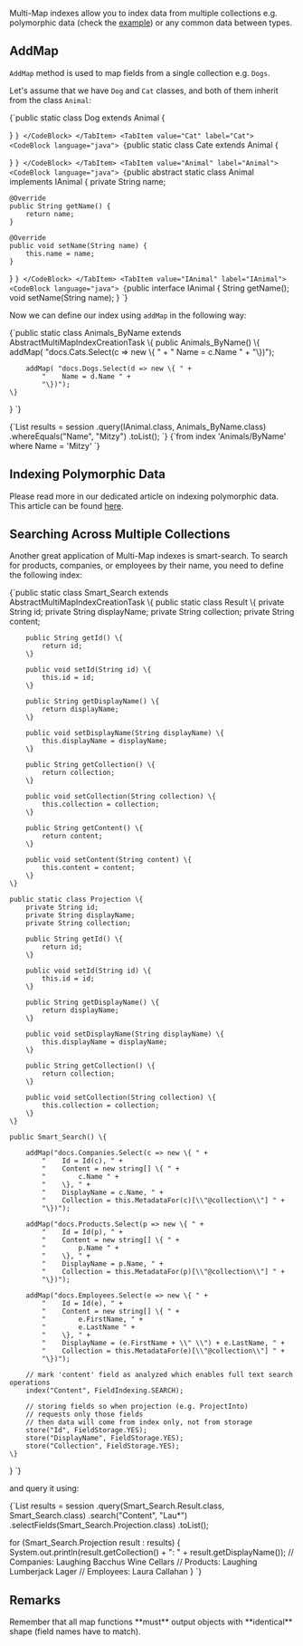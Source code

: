 
Multi-Map indexes allow you to index data from multiple collections e.g. polymorphic data (check the [example](../indexes/indexing-polymorphic-data.mdx)) or any common data between types.

## AddMap

`AddMap` method is used to map fields from a single collection e.g. `Dogs`.

Let's assume that we have `Dog` and `Cat` classes, and both of them inherit from the class `Animal`:

<Tabs groupId='languageSyntax'>
<TabItem value="Dog" label="Dog">
<CodeBlock language="java">
{`public static class Dog extends Animal {

}
`}
</CodeBlock>
</TabItem>
<TabItem value="Cat" label="Cat">
<CodeBlock language="java">
{`public static class Cate extends Animal {

}
`}
</CodeBlock>
</TabItem>
<TabItem value="Animal" label="Animal">
<CodeBlock language="java">
{`public abstract static class Animal implements IAnimal {
    private String name;

    @Override
    public String getName() {
        return name;
    }

    @Override
    public void setName(String name) {
        this.name = name;
    }
}
`}
</CodeBlock>
</TabItem>
<TabItem value="IAnimal" label="IAnimal">
<CodeBlock language="java">
{`public interface IAnimal {
    String getName();
    void setName(String name);
}
`}
</CodeBlock>
</TabItem>
</Tabs>

Now we can define our index using `addMap` in the following way:

<TabItem value="multi_map_4" label="multi_map_4">
<CodeBlock language="java">
{`public static class Animals_ByName extends AbstractMultiMapIndexCreationTask \{
    public Animals_ByName() \{
        addMap( "docs.Cats.Select(c => new \{ " +
            "    Name = c.Name " +
            "\})");

        addMap( "docs.Dogs.Select(d => new \{ " +
            "    Name = d.Name " +
            "\})");
    \}
\}
`}
</CodeBlock>
</TabItem>

<Tabs groupId='languageSyntax'>
<TabItem value="Query" label="Query">
<CodeBlock language="java">
{`List<IAnimal> results = session
    .query(IAnimal.class, Animals_ByName.class)
    .whereEquals("Name", "Mitzy")
    .toList();
`}
</CodeBlock>
</TabItem>
<TabItem value="RQL" label="RQL">
<CodeBlock language="sql">
{`from index 'Animals/ByName'
where Name = 'Mitzy'
`}
</CodeBlock>
</TabItem>
</Tabs>

## Indexing Polymorphic Data

Please read more in our dedicated article on indexing polymorphic data. This article can be found [here](../indexes/indexing-polymorphic-data.mdx).

## Searching Across Multiple Collections

Another great application of Multi-Map indexes is smart-search. To search for products, companies, or employees by their name, you need to define the following index:

<TabItem value="multi_map_1_0" label="multi_map_1_0">
<CodeBlock language="java">
{`public static class Smart_Search extends AbstractMultiMapIndexCreationTask \{
    public static class Result \{
        private String id;
        private String displayName;
        private String collection;
        private String content;

        public String getId() \{
            return id;
        \}

        public void setId(String id) \{
            this.id = id;
        \}

        public String getDisplayName() \{
            return displayName;
        \}

        public void setDisplayName(String displayName) \{
            this.displayName = displayName;
        \}

        public String getCollection() \{
            return collection;
        \}

        public void setCollection(String collection) \{
            this.collection = collection;
        \}

        public String getContent() \{
            return content;
        \}

        public void setContent(String content) \{
            this.content = content;
        \}
    \}

    public static class Projection \{
        private String id;
        private String displayName;
        private String collection;

        public String getId() \{
            return id;
        \}

        public void setId(String id) \{
            this.id = id;
        \}

        public String getDisplayName() \{
            return displayName;
        \}

        public void setDisplayName(String displayName) \{
            this.displayName = displayName;
        \}

        public String getCollection() \{
            return collection;
        \}

        public void setCollection(String collection) \{
            this.collection = collection;
        \}
    \}

    public Smart_Search() \{

        addMap("docs.Companies.Select(c => new \{ " +
            "    Id = Id(c), " +
            "    Content = new string[] \{ " +
            "        c.Name " +
            "    \}, " +
            "    DisplayName = c.Name, " +
            "    Collection = this.MetadataFor(c)[\\"@collection\\"] " +
            "\})");

        addMap("docs.Products.Select(p => new \{ " +
            "    Id = Id(p), " +
            "    Content = new string[] \{ " +
            "        p.Name " +
            "    \}, " +
            "    DisplayName = p.Name, " +
            "    Collection = this.MetadataFor(p)[\\"@collection\\"] " +
            "\})");

        addMap("docs.Employees.Select(e => new \{ " +
            "    Id = Id(e), " +
            "    Content = new string[] \{ " +
            "        e.FirstName, " +
            "        e.LastName " +
            "    \}, " +
            "    DisplayName = (e.FirstName + \\" \\") + e.LastName, " +
            "    Collection = this.MetadataFor(e)[\\"@collection\\"] " +
            "\})");

        // mark 'content' field as analyzed which enables full text search operations
        index("Content", FieldIndexing.SEARCH);

        // storing fields so when projection (e.g. ProjectInto)
        // requests only those fields
        // then data will come from index only, not from storage
        store("Id", FieldStorage.YES);
        store("DisplayName", FieldStorage.YES);
        store("Collection", FieldStorage.YES);
    \}
\}
`}
</CodeBlock>
</TabItem>

and query it using:

<TabItem value="multi_map_1_1" label="multi_map_1_1">
<CodeBlock language="java">
{`List<Smart_Search.Projection> results = session
    .query(Smart_Search.Result.class, Smart_Search.class)
    .search("Content", "Lau*")
    .selectFields(Smart_Search.Projection.class)
    .toList();

for (Smart_Search.Projection result : results) \{
    System.out.println(result.getCollection() + ": " + result.getDisplayName());
    // Companies: Laughing Bacchus Wine Cellars
    // Products: Laughing Lumberjack Lager
    // Employees: Laura Callahan
\}
`}
</CodeBlock>
</TabItem>

## Remarks

<Admonition type="info" title="">
Remember that all map functions **must** output objects with **identical** shape (field names have to match).
</Admonition>


